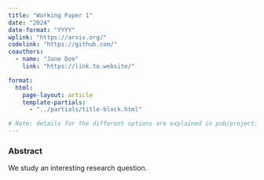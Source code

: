 ```yaml
---
title: "Working Paper 1"
date: "2024"
date-format: "YYYY"
wplink: "https://arxiv.org/"
codelink: "https://github.com/"
coauthors:
  - name: "Jane Doe"
    link: "https://link.to.website/"

format: 
  html:
    page-layout: article
    template-partials: 
      - "../partials/title-block.html"

# Note: details for the different options are explained in pub/project1.qmd. The only difference to there is that for working papers, there is no option to add journal information. 
---
```



### Abstract

We study an interesting research question. 